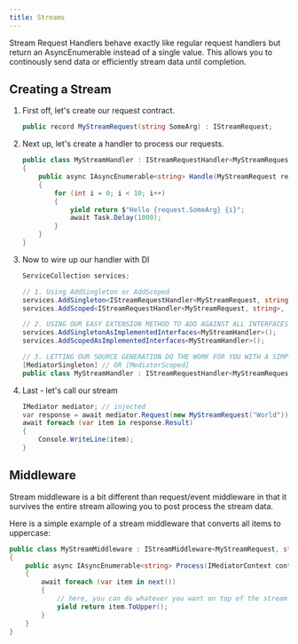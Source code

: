 ```yaml
---
title: Streams
---
```


Stream Request Handlers behave exactly like regular request handlers but return an AsyncEnumerable instead of a single value.  This allows you to continously send data 
or efficiently stream data until completion.

## Creating a Stream
<Steps>

1. First off, let's create our request contract.  

   ```csharp
   public record MyStreamRequest(string SomeArg) : IStreamRequest;
   ```

2. Next up, let's create a handler to process our requests.

   ```csharp
   public class MyStreamHandler : IStreamRequestHandler<MyStreamRequest, string>
   {
       public async IAsyncEnumerable<string> Handle(MyStreamRequest request, IMediatorContext context, CancellationToken cancellationToken)
       {
           for (int i = 0; i < 10; i++)
           {
               yield return $"Hello {request.SomeArg} {i}";
               await Task.Delay(1000);
           }
       }
   }
   ```

3. Now to wire up our handler with DI

    ```csharp
    ServiceCollection services;

    // 1. Using AddSingleton or AddScoped
    services.AddSingleton<IStreamRequestHandler<MyStreamRequest, string>, MyStreamHandler>();
    services.AddScoped<IStreamRequestHandler<MyStreamRequest, string>, MyStreamHandler>();

    // 2. USING OUR EASY EXTENSION METHOD TO ADD AGAINST ALL INTERFACES THE CLASS IMPLEMENTS
    services.AddSingletonAsImplementedInterfaces<MyStreamHandler>();
    services.AddScopedAsImplementedInterfaces<MyStreamHandler>();

    // 3. LETTING OUR SOURCE GENERATION DO THE WORK FOR YOU WITH A SIMPLE ATTRIBUTE
    [MediatorSingleton] // OR [MediatorScoped]
    public class MyStreamHandler : IStreamRequestHandler<MyStreamRequest, string>
    ```

4. Last - let's call our stream

   ```csharp
   IMediator mediator; // injected
   var response = await mediator.Request(new MyStreamRequest("World"));
   await foreach (var item in response.Result)
   {
       Console.WriteLine(item);
   }
   ```
</Steps>


## Middleware

Stream middleware is a bit different than request/event middleware in that it survives the entire stream allowing you to post process the stream data. 

Here is a simple example of a stream middleware that converts all items to uppercase:

```csharp
public class MyStreamMiddleware : IStreamMiddleware<MyStreamRequest, string>
{
    public async IAsyncEnumerable<string> Process(IMediatorContext context, StreamHandlerDelegate<string> next, CancellationToken cancellationToken)
    {
        await foreach (var item in next())
        {
            // here, you can do whatever you want on top of the stream
            yield return item.ToUpper();
        }
    }
}
```
